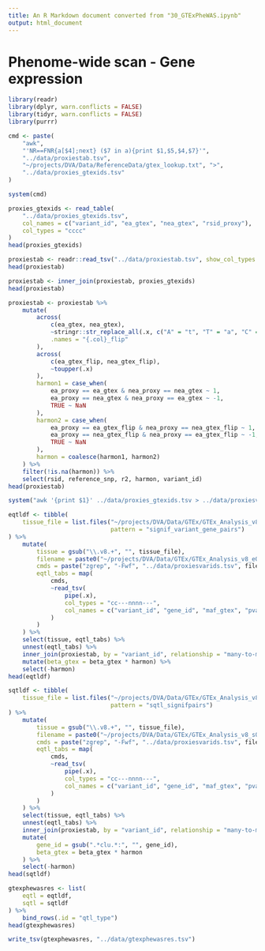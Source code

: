```yaml
---
title: An R Markdown document converted from "30_GTExPheWAS.ipynb"
output: html_document
---
```


# Phenome-wide scan - Gene expression

```r
library(readr)
library(dplyr, warn.conflicts = FALSE)
library(tidyr, warn.conflicts = FALSE)
library(purrr)
```

```r
cmd <- paste(
    "awk", 
    "'NR==FNR{a[$4];next} ($7 in a){print $1,$5,$4,$7}'",
    "../data/proxiestab.tsv",
    "~/projects/DVA/Data/ReferenceData/gtex_lookup.txt", ">", 
    "../data/proxies_gtexids.tsv"
)
```

```r
system(cmd)
```

```r
proxies_gtexids <- read_table(
    "../data/proxies_gtexids.tsv", 
    col_names = c("variant_id", "ea_gtex", "nea_gtex", "rsid_proxy"),
    col_types = "cccc"
)
head(proxies_gtexids)
```

```r
proxiestab <- readr::read_tsv("../data/proxiestab.tsv", show_col_types = FALSE)
head(proxiestab)
```

```r
proxiestab <- inner_join(proxiestab, proxies_gtexids)
head(proxiestab)
```

```r
proxiestab <- proxiestab %>%
    mutate(
        across(
            c(ea_gtex, nea_gtex),
            ~stringr::str_replace_all(.x, c("A" = "t", "T" = "a", "C" = "g", "G" = "c")),
            .names = "{.col}_flip"
        ),
        across(
            c(ea_gtex_flip, nea_gtex_flip),
            ~toupper(.x)
        ),
        harmon1 = case_when(
            ea_proxy == ea_gtex & nea_proxy == nea_gtex ~ 1,
            ea_proxy == nea_gtex & nea_proxy == ea_gtex ~ -1,
            TRUE ~ NaN
        ),
        harmon2 = case_when(
            ea_proxy == ea_gtex_flip & nea_proxy == nea_gtex_flip ~ 1,
            ea_proxy == nea_gtex_flip & nea_proxy == ea_gtex_flip ~ -1,
            TRUE ~ NaN
        ),
        harmon = coalesce(harmon1, harmon2)
    ) %>%
    filter(!is.na(harmon)) %>%
    select(rsid, reference_snp, r2, harmon, variant_id)
head(proxiestab)
```

```r
system("awk '{print $1}' ../data/proxies_gtexids.tsv > ../data/proxiesvarids.tsv")
```

```r
eqtldf <- tibble(
    tissue_file = list.files("~/projects/DVA/Data/GTEx/GTEx_Analysis_v8_eQTL/", 
                             pattern = "signif_variant_gene_pairs")
) %>%
    mutate(
        tissue = gsub("\\.v8.+", "", tissue_file),
        filename = paste0("~/projects/DVA/Data/GTEx/GTEx_Analysis_v8_eQTL/", tissue_file),
        cmds = paste("zgrep", "-Fwf", "../data/proxiesvarids.tsv", filename),
        eqtl_tabs = map(
            cmds, 
            ~read_tsv(
                pipe(.x), 
                col_types = "cc---nnnn---",
                col_names = c("variant_id", "gene_id", "maf_gtex", "pval_gtex", "beta_gtex", "se_gtex")
            )
        )
    ) %>%
    select(tissue, eqtl_tabs) %>%
    unnest(eqtl_tabs) %>%
    inner_join(proxiestab, by = "variant_id", relationship = "many-to-many") %>%
    mutate(beta_gtex = beta_gtex * harmon) %>%
    select(-harmon)
head(eqtldf)
```

```r
sqtldf <- tibble(
    tissue_file = list.files("~/projects/DVA/Data/GTEx/GTEx_Analysis_v8_sQTL/", 
                             pattern = "sqtl_signifpairs")
) %>%
    mutate(
        tissue = gsub("\\.v8.+", "", tissue_file),
        filename = paste0("~/projects/DVA/Data/GTEx/GTEx_Analysis_v8_sQTL/", tissue_file),
        cmds = paste("zgrep", "-Fwf", "../data/proxiesvarids.tsv", filename),
        eqtl_tabs = map(
            cmds, 
            ~read_tsv(
                pipe(.x), 
                col_types = "cc---nnnn---",
                col_names = c("variant_id", "gene_id", "maf_gtex", "pval_gtex", "beta_gtex", "se_gtex")
            )
        )
    ) %>%
    select(tissue, eqtl_tabs) %>%
    unnest(eqtl_tabs) %>%
    inner_join(proxiestab, by = "variant_id", relationship = "many-to-many") %>%
    mutate(
        gene_id = gsub(".*clu.*:", "", gene_id),
        beta_gtex = beta_gtex * harmon
    ) %>%
    select(-harmon)
head(sqtldf)
```

```r
gtexphewasres <- list(
    eqtl = eqtldf,
    sqtl = sqtldf
) %>%
    bind_rows(.id = "qtl_type")
head(gtexphewasres)
```

```r
write_tsv(gtexphewasres, "../data/gtexphewasres.tsv")
```

